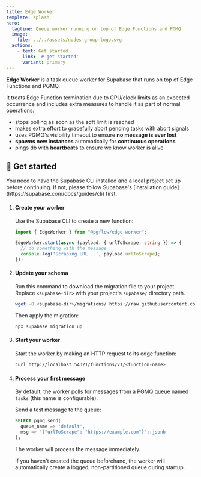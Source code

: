 ```yaml
---
title: Edge Worker
template: splash
hero:
  tagline: Queue worker running on top of Edge Functions and PGMQ
  image:
    file: ../../assets/nodes-group-logo.svg
  actions:
    - text: Get started
      link: '#-get-started'
      variant: primary
---
```



**Edge Worker** is a task queue worker for Supabase that runs on top of Edge Functions and PGMQ.

It treats Edge Function termination due to CPU/clock limits
as an expected occurrence and includes extra measures to handle it as part of
normal operations:

- stops polling as soon as the soft limit is reached
- makes extra effort to gracefully abort pending tasks with abort signals
- uses PGMQ's visibility timeout to ensure **no message is ever lost**
- **spawns new instances** automatically for **continuous operations**
- pings db with **heartbeats** to ensure we know worker is alive

## 🚀 Get started

<Aside type="caution" title="Requirements">
You need to have the Supabase CLI installed and a local project set up before continuing.
If not, please follow Supabase's [installation guide](https://supabase.com/docs/guides/cli) first.
</Aside>

<Steps>

1. #### Create your worker

    Use the Supabase CLI to create a new function:

    ```typescript
    import { EdgeWorker } from "@pgflow/edge-worker";

    EdgeWorker.start(async (payload: { urlToScrape: string }) => {
      // do something with the message
      console.log('Scraping URL...', payload.urlToScrape);
    });
    ```

2. #### Update your schema

    Run this command to download the migration file to your project.
    Replace `<supabase-dir>` with your project's `supabase/` directory path.

    ```bash
    wget -O <supabase-dir>/migrations/ https://raw.githubusercontent.com/pgflow-dev/pgflow/main/edge-worker/migrations/edge-worker.sql
    ```

    Then apply the migration:

    ```bash
    npx supabase migration up
    ```

3. #### Start your worker

    Start the worker by making an HTTP request to its edge function:

    ```bash
    curl http://localhost:54321/functions/v1/<function-name>
    ```

4. #### Process your first message

    By default, the worker polls for messages from a PGMQ queue named `tasks` (this name is configurable).

    Send a test message to the queue:

    ```sql
    SELECT pgmq.send(
      queue_name => 'default', 
      msg => '{"urlToScrape": "https://example.com"}'::jsonb
    );
    ```

    The worker will process the message immediately.

    <Aside title="Queues">
      If you haven't created the queue beforehand, the worker will automatically create
      a logged, non-partitioned queue during startup.
    </Aside>

</Steps>
